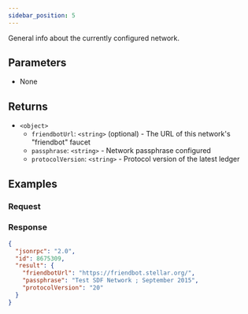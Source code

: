 ```yaml
---
sidebar_position: 5
---
```



General info about the currently configured network.

## Parameters

- None

## Returns

- `<object>`
  - `friendbotUrl`: `<string>` (optional) - The URL of this network's "friendbot" faucet
  - `passphrase`: `<string>` - Network passphrase configured
  - `protocolVersion`: `<string>` - Protocol version of the latest ledger

## Examples

### Request

<ExampleRequest method="getNetwork" />

### Response

```json
{
  "jsonrpc": "2.0",
  "id": 8675309,
  "result": {
    "friendbotUrl": "https://friendbot.stellar.org/",
    "passphrase": "Test SDF Network ; September 2015",
    "protocolVersion": "20"
  }
}
```
